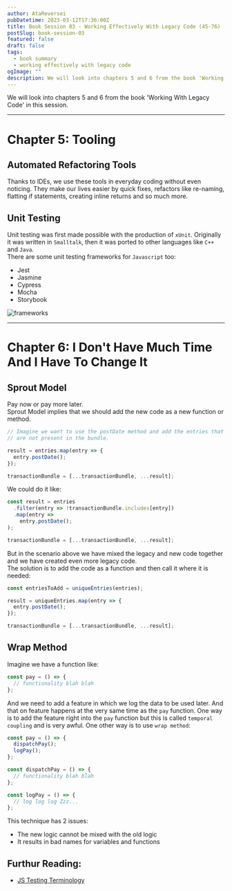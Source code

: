 ```yaml
---
author: AtaReversei
pubDatetime: 2023-03-12T17:36:00Z
title: Book Session 03 - Working Effectively With Legacy Code (45-76)
postSlug: book-session-03
featured: false
draft: false
tags:
  - book summary
  - working effectively with legacy code
ogImage: ""
description: We will look into chapters 5 and 6 from the book 'Working With Legacy Code'.
---
```



We will look into chapters 5 and 6 from the book 'Working With Legacy Code' in this session.

---

# Chapter 5: Tooling

## Automated Refactoring Tools

Thanks to IDEs, we use these tools in everyday coding without even noticing. They make our lives easier by quick fixes, refactors like re-naming, flatting if statements, creating inline returns and so much more.

## Unit Testing

Unit testing was first made possible with the production of `xUnit`. Originally it was written in `Smalltalk`, then it was ported to other languages like `C++` and `Java`.  
There are some unit testing frameworks for `Javascript` too:

- Jest
- Jasmine
- Cypress
- Mocha
- Storybook

<img src={frameworks} alt="frameworks" />

---

# Chapter 6: I Don't Have Much Time And I Have To Change It

## Sprout Model

Pay now or pay more later.  
Sprout Model implies that we should add the new code as a new function or method.

```javascript
// Imagine we want to use the postDate method and add the entries that
// are not present in the bundle.

result = entries.map(entry => {
  entry.postDate();
});

transactionBundle = [...transactionBundle, ...result];
```

We could do it like:

```javascript
const result = entries
  .filter(entry => !transactionBundle.includes[entry])
  .map(entry =>
    entry.postDate();
);

transactionBundle = [...transactionBundle, ...result];
```

But in the scenario above we have mixed the legacy and new code together and we have created even more legacy code.  
The solution is to add the code as a function and then call it where it is needed:

```javascript
const entriesToAdd = uniqueEntries(entries);

result = uniqueEntries.map(entry => {
  entry.postDate();
});

transactionBundle = [...transactionBundle, ...result];
```

## Wrap Method

Imagine we have a function like:

```javascript
const pay = () => {
  // functionality blah blah
};
```

And we need to add a feature in which we log the data to be used later. And that on feature happens at the very same time as the `pay` function. One way is to add the feature right into the `pay` function but this is called `temporal coupling` and is very awful. One other way is to use `wrap method`:

```javascript {1}
const pay = () => {
  dispatchPay();
  logPay();
};

const dispatchPay = () => {
  // functionality blah blah
};

const logPay = () => {
  // log log log Zzz...
};
```

This technique has 2 issues:

- The new logic cannot be mixed with the old logic
- It results in bad names for variables and functions

## Furthur Reading:

- [JS Testing Terminology](https://medium.com/welldone-software/an-overview-of-javascript-testing-7ce7298b9870)
